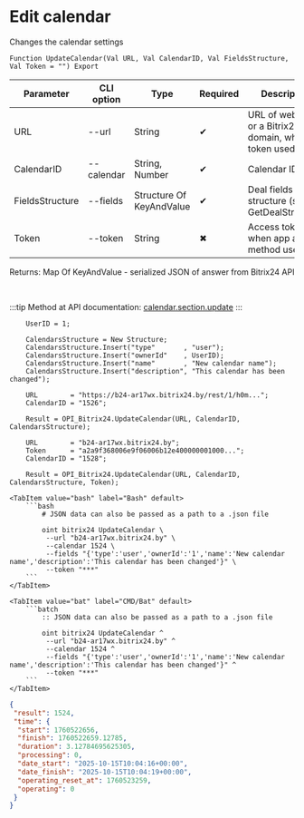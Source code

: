 ﻿---
sidebar_position: 3
description: Edit calendar and other functions to work with Bitrix24 in the Open Integration Package, a free open-source integration library for 1C:Enterprise 8, OneScript and CLI
keywords: [1C, 1С, 1С:Enterprise, 1С:Enterprise 8.3, API, Integration, Services, Exchange, OneScript, CLI, Bitrix24]
---


# Edit calendar
 Changes the calendar settings



`Function UpdateCalendar(Val URL, Val CalendarID, Val FieldsStructure, Val Token = "") Export`

  | Parameter | CLI option | Type | Required | Description |
  |-|-|-|-|-|
  | URL | --url | String | &#x2714; | URL of webhook or a Bitrix24 domain, when token used |
  | CalendarID | --calendar | String, Number | &#x2714; | Calendar ID |
  | FieldsStructure | --fields | Structure Of KeyAndValue | &#x2714; | Deal fields structure (see. GetDealStructure) |
  | Token | --token | String | &#x2716; | Access token, when app auth method used |

  
  Returns:  Map Of KeyAndValue - serialized JSON of answer from Bitrix24 API

<br/>

:::tip
Method at API documentation: [calendar.section.update](https://apidocs.bitrix24.ru/api-reference/calendar/calendar-section-update.html)
:::
<br/>


```bsl title="1C:Enterprise/OneScript code example"
    UserID = 1;

    CalendarsStructure = New Structure;
    CalendarsStructure.Insert("type"       , "user");
    CalendarsStructure.Insert("ownerId"    , UserID);
    CalendarsStructure.Insert("name"       , "New calendar name");
    CalendarsStructure.Insert("description", "This calendar has been changed");

    URL        = "https://b24-ar17wx.bitrix24.by/rest/1/h0m...";
    CalendarID = "1526";

    Result = OPI_Bitrix24.UpdateCalendar(URL, CalendarID, CalendarsStructure);

    URL        = "b24-ar17wx.bitrix24.by";
    Token      = "a2a9f368006e9f06006b12e400000001000...";
    CalendarID = "1528";

    Result = OPI_Bitrix24.UpdateCalendar(URL, CalendarID, CalendarsStructure, Token);
```
 

 <Tabs>
  
    <TabItem value="bash" label="Bash" default>
        ```bash
            # JSON data can also be passed as a path to a .json file
            
            oint bitrix24 UpdateCalendar \
             --url "b24-ar17wx.bitrix24.by" \
             --calendar 1524 \
             --fields "{'type':'user','ownerId':'1','name':'New calendar name','description':'This calendar has been changed'}" \
             --token "***"
        ```
    </TabItem>
  
    <TabItem value="bat" label="CMD/Bat" default>
        ```batch
            :: JSON data can also be passed as a path to a .json file
            
            oint bitrix24 UpdateCalendar ^
             --url "b24-ar17wx.bitrix24.by" ^
             --calendar 1524 ^
             --fields "{'type':'user','ownerId':'1','name':'New calendar name','description':'This calendar has been changed'}" ^
             --token "***"
        ```
    </TabItem>
</Tabs>


```json title="Result"
{
 "result": 1524,
 "time": {
  "start": 1760522656,
  "finish": 1760522659.12785,
  "duration": 3.12784695625305,
  "processing": 0,
  "date_start": "2025-10-15T10:04:16+00:00",
  "date_finish": "2025-10-15T10:04:19+00:00",
  "operating_reset_at": 1760523259,
  "operating": 0
 }
}
```

